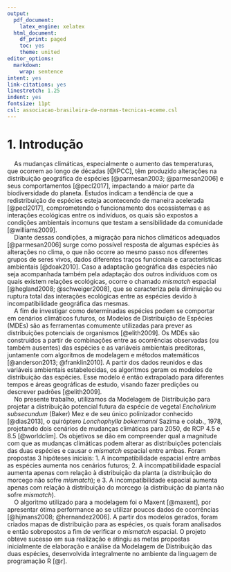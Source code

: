 ```yaml
---
output:
  pdf_document:
    latex_engine: xelatex
  html_document:
    df_print: paged
    toc: yes
    theme: united
editor_options:
  markdown:
    wrap: sentence
intent: yes
link-citations: yes
linestretch: 1.25
indent: yes
fontsize: 11pt
csl: associacao-brasileira-de-normas-tecnicas-eceme.csl
---
```



# 1. Introdução


|     As mudanças climáticas, especialmente o aumento das temperaturas, que ocorrem ao longo de décadas [@IPCC], têm produzido alterações na distribuição geográfica de espécies [@parmesan2003; @parmesan2006] e seus comportamentos [@pecl2017], impactando a maior parte da biodiversidade do planeta. Estudos indicam a tendência de que a redistribuição de espécies esteja acontecendo de maneira acelerada [@pecl2017], comprometendo o funcionamento dos ecossistemas e as interações ecológicas entre os indivíduos, os quais são expostos a condições ambientais incomuns que testam a sensibilidade da comunidade [@williams2009]. 


|     Diante dessas condições, a migração para nichos climáticos adequados [@parmesan2006] surge como possível resposta de algumas espécies às alterações no clima, o que não ocorre ao mesmo passo nos diferentes grupos de seres vivos, dados diferentes traços funcionais e características ambientais [@doak2010]. Caso a adaptação geográfica das espécies não seja acompanhada também pela adaptação dos outros indivíduos com os quais existem relações ecológicas, ocorre o chamado *mismatch* espacial [@hegland2008; @schweiger2008], que se caracteriza pela diminuição ou ruptura total das interações ecológicas entre as espécies devido à incompatibilidade geográfica das mesmas.  


|     A fim de investigar como determinadas espécies podem se comportar em cenários climáticos futuros, os Modelos de Distribuição de Espécies (MDEs) são as ferramentas comumente utilizadas para prever as distribuições potenciais de organismos [@elith2009]. Os MDEs são construídos a partir de combinações entre as ocorrências observadas (ou também ausentes) das espécies e as variáveis ambientais preditoras, juntamente com algoritmos de modelagem e métodos matemáticos [@anderson2013; @franklin2010]. A partir dos dados reunidos e das variáveis ambientais estabelecidas, os algoritmos geram os modelos de distribuição das espécies. Esse modelo é então extrapolado para diferentes tempos e áreas geográficas de estudo, visando fazer predições ou descrever padrões [@elith2009]. 


|     No presente trabalho, utilizamos da Modelagem de Distribuição para projetar a distribuição potencial futura da espécie de vegetal *Encholirium subsecundum* (Baker) Mez e de seu único polinizador conhecido [@dias2013], o quiróptero *Lonchophylla bokermanni* Sazima e colab., 1978, projetando dois cenários de mudanças climáticas para 2050, de RCP 4.5 e 8.5 [@worldclim]. Os objetivos se dão em compreender qual a magnitude com que as mudanças climáticas podem alterar as distribuições potenciais das duas espécies e causar o *mismatch* espacial entre ambas. Foram propostas 3 hipóteses iniciais: 1. A incompatibilidade espacial entre ambas as espécies aumenta nos cenários futuros; 2. A incompatibilidade espacial aumenta apenas com relação à distribuição da planta (a distribuição do morcego não sofre *mismatch*); e 3. A incompatibilidade espacial aumenta apenas com relação à distribuição do morcego (a distribuição da planta não sofre *mismatch*).


|     O algoritmo utilizado para a modelagem foi o Maxent [@maxent], por apresentar ótima performance ao se utilizar poucos dados de ocorrências [@hijmans2008; @hernandez2006]. A partir dos modelos gerados, foram criados mapas de distribuição para as espécies, os quais foram analisados e então sobrepostos a fim de verificar o *mismatch* espacial. O projeto obteve sucesso em sua realização e atingiu as metas propostas inicialmente de elaboração e análise da Modelagem de Distribuição das duas espécies, desenvolvida integralmente no ambiente da linguagem de programação R [@r].



